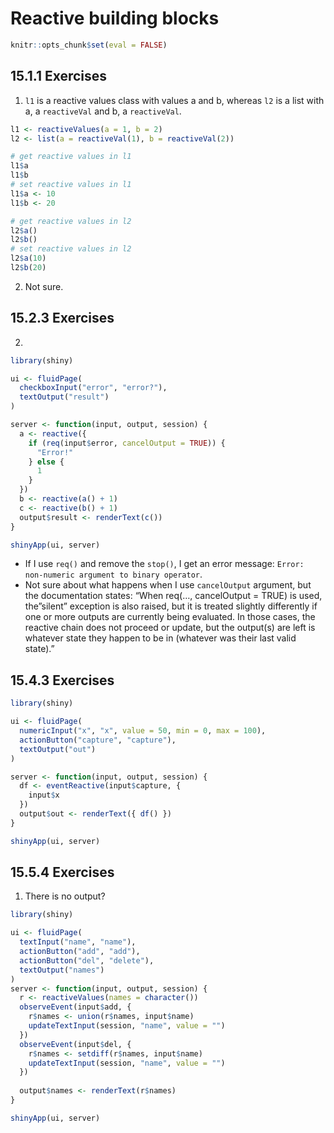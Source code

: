# Reactive building blocks

```r
knitr::opts_chunk$set(eval = FALSE)
```

## 15.1.1 Exercises {-}

1. `l1` is a reactive values class with values a and b, whereas `l2` is a list with a, a `reactiveVal` and b, a `reactiveVal`. 

```r
l1 <- reactiveValues(a = 1, b = 2)
l2 <- list(a = reactiveVal(1), b = reactiveVal(2))

# get reactive values in l1
l1$a
l1$b
# set reactive values in l1
l1$a <- 10
l1$b <- 20

# get reactive values in l2
l2$a()
l2$b()
# set reactive values in l2
l2$a(10) 
l2$b(20)
```

2. Not sure.



## 15.2.3 Exercises {-}


2.
```r
library(shiny)

ui <- fluidPage(
  checkboxInput("error", "error?"),
  textOutput("result")
)

server <- function(input, output, session) {
  a <- reactive({
    if (req(input$error, cancelOutput = TRUE)) {
      "Error!"
    } else {
      1
    }
  })
  b <- reactive(a() + 1)
  c <- reactive(b() + 1)
  output$result <- renderText(c())
}

shinyApp(ui, server)
```

- If I use `req()` and remove the `stop()`, I get an error message: `Error: non-numeric argument to binary operator`.
- Not sure about what happens when I use `cancelOutput` argument, but the documentation states: "When req(..., cancelOutput = TRUE) is used, the "silent" exception is also raised, but it is treated slightly differently if one or more outputs are currently being evaluated. In those cases, the reactive chain does not proceed or update, but the output(s) are left is whatever state they happen to be in (whatever was their last valid state)."


## 15.4.3 Exercises {-}

```r
library(shiny)

ui <- fluidPage(
  numericInput("x", "x", value = 50, min = 0, max = 100),
  actionButton("capture", "capture"),
  textOutput("out")
)

server <- function(input, output, session) {
  df <- eventReactive(input$capture, { 
    input$x
  })
  output$out <- renderText({ df() })
}

shinyApp(ui, server)
```


## 15.5.4 Exercises {-}

1. There is no output?


```r
library(shiny)

ui <- fluidPage(
  textInput("name", "name"),
  actionButton("add", "add"),
  actionButton("del", "delete"),
  textOutput("names")
)
server <- function(input, output, session) {
  r <- reactiveValues(names = character())
  observeEvent(input$add, {
    r$names <- union(r$names, input$name)
    updateTextInput(session, "name", value = "")
  })
  observeEvent(input$del, {
    r$names <- setdiff(r$names, input$name)
    updateTextInput(session, "name", value = "")
  })
  
  output$names <- renderText(r$names)
}

shinyApp(ui, server)
```

